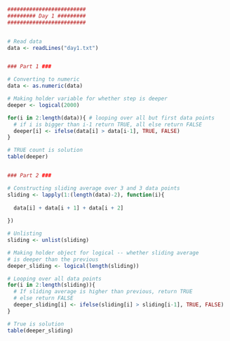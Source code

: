 ```r
#########################
######### Day 1 #########
#########################


# Read data
data <- readLines("day1.txt")


### Part 1 ###

# Converting to numeric
data <- as.numeric(data)

# Making holder variable for whether step is deeper
deeper <- logical(2000)

for(i in 2:length(data)){ # looping over all but first data points
  # if i is bigger than i-1 return TRUE, all else return FALSE
  deeper[i] <- ifelse(data[i] > data[i-1], TRUE, FALSE)
}

# TRUE count is solution
table(deeper)


### Part 2 ###

# Constructing sliding average over 3 and 3 data points
sliding <- lapply(1:(length(data)-2), function(i){
  
  data[i] + data[i + 1] + data[i + 2]
  
})

# Unlisting
sliding <- unlist(sliding)

# Making holder object for logical -- whether sliding average 
# is deeper than the previous
deeper_sliding <- logical(length(sliding))

# Looping over all data points
for(i in 2:length(sliding)){
  # If sliding average is higher than previous, return TRUE
  # else return FALSE
  deeper_sliding[i] <- ifelse(sliding[i] > sliding[i-1], TRUE, FALSE)
}

# True is solution
table(deeper_sliding)
```
